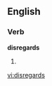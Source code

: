 
==English==

===Verb===
'''disregards'''

# {{third-person singular of|[[disregard]]}}

[[vi:disregards]]